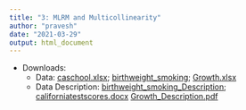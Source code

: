 ```yaml
---
title: "3: MLRM and Multicollinearity"
author: "pravesh"
date: "2021-03-29"
output: html_document
---
```


<html>
<meta name="viewport" content="width=device-width, initial-scale=1.0">
<object width="100%" height="500" data="MLRM.pdf"></object>
</html>


- Downloads:
  - Data: [caschool.xlsx](caschool.xlsx); [birthweight_smoking](birthweight_smoking.xlsx); [Growth.xlsx](Growth.xlsx)
  - Data Description: [birthweight_smoking_Description](birthweight_smoking_Description.pdf){target=".blank"}; [californiatestscores.docx](californiatestscores.docx) [Growth_Description.pdf](Growth_Description.pdf){target=".blank"}